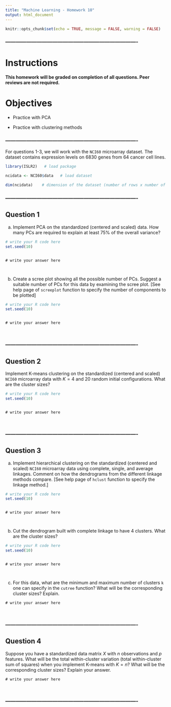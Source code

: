 ```yaml
---
title: "Machine Learning - Homework 10"
output: html_document
---
```


```r
knitr::opts_chunk$set(echo = TRUE, message = FALSE, warning = FALSE)
```


### ----------------------------------------------------------------------------

# Instructions

**This homework will be graded on completion of all questions. Peer reviews are not required.** 


# Objectives

* Practice with PCA

* Practice with clustering methods


### ----------------------------------------------------------------------------

For questions 1-3, we will work with the `NCI60` microarray dataset. The dataset contains expression levels on 6830 genes from 64 cancer cell lines.

```r
library(ISLR2)   # load package

ncidata <- NCI60$data   # load dataset

dim(ncidata)    # dimension of the dataset (number of rows x number of columns)
```


### ----------------------------------------------------------------------------

## Question 1

(a) Implement PCA on the standardized (centered and scaled) data. How many PCs are required to explain at least 75% of the overall variance?

```r
# write your R code here
set.seed(10)



```

```{}
# write your answer here



```


(b) Create a scree plot showing all the possible number of PCs. Suggest a suitable number of PCs for this data by examining the scree plot. [See help page of `screeplot` function to specify the number of components to be plotted]

```r
# write your R code here
set.seed(10)



```

```{}
# write your answer here



```


### ----------------------------------------------------------------------------

## Question 2

Implement K-means clustering on the standardized (centered and scaled) `NCI60` microarray data with $K=4$ and 20 random initial configurations. What are the cluster sizes?

```r
# write your R code here
set.seed(10)



```

```{}
# write your answer here



```


### ----------------------------------------------------------------------------

## Question 3

(a) Implement hierarchical clustering on the standardized (centered and scaled) `NCI60` microarray data using complete, single, and average linkages. Comment on how the dendrograms from the different linkage methods compare. [See help page of `hclust` function to specify the linkage method.]

```r
# write your R code here
set.seed(10)



```

```{}
# write your answer here



```


(b) Cut the dendrogram built with complete linkage to have 4 clusters. What are the cluster sizes?

```r
# write your R code here
set.seed(10)



```

```{}
# write your answer here



```


(c) For this data, what are the minimum and maximum number of clusters `k` one can specify in the `cutree` function? What will be the corresponding cluster sizes? Explain.

```{}
# write your answer here



```


### ----------------------------------------------------------------------------

## Question 4

Suppose you have a standardized data matrix $X$ with $n$ observations and $p$ features. What will be the total within-cluster variation (total within-cluster sum of squares) when you implement K-means with $K = n$? What will be the corresponding cluster sizes? Explain your answer.

```{}
# write your answer here



```


### ----------------------------------------------------------------------------
